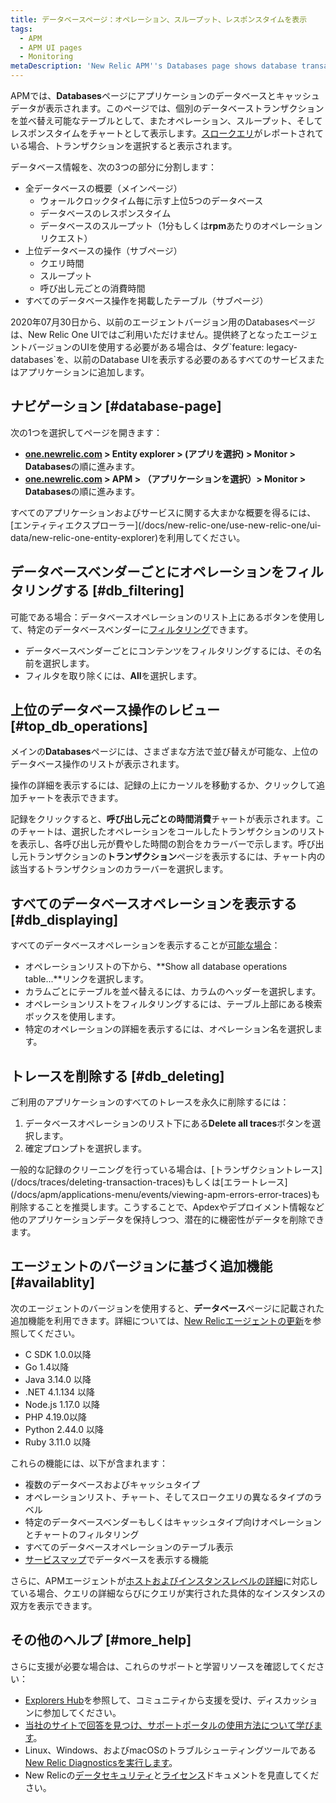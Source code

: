 ```yaml
---
title: データベースページ：オペレーション、スループット、レスポンスタイムを表示
tags:
  - APM
  - APM UI pages
  - Monitoring
metaDescription: 'New Relic APM''s Databases page shows database transactions and slow database queries as tables. It also shows operations, throughput, and query time as charts.'
---
```


APMでは、**Databases**ページにアプリケーションのデータベースとキャッシュデータが表示されます。このページでは、個別のデータベーストランザクションを並べ替え可能なテーブルとして、またオペレーション、スループット、そしてレスポンスタイムをチャートとして表示します。[スロークエリ](/docs/apm/applications-menu/monitoring/viewing-slow-query-details)がレポートされている場合、トランザクションを選択すると表示されます。

データベース情報を、次の3つの部分に分割します：

* 全データベースの概要（メインページ）
  * ウォールクロックタイム毎に示す上位5つのデータベース
  * データベースのレスポンスタイム
  * データベースのスループット（1分もしくは**rpm**あたりのオペレーションリクエスト）
* 上位データベースの操作（サブページ）
  * クエリ時間
  * スループット
  * 呼び出し元ごとの消費時間
* すべてのデータベース操作を掲載したテーブル（サブページ）

<Callout variant="important">
  2020年07月30日から、以前のエージェントバージョン用のDatabasesページは、New Relic One UIではご利用いただけません。提供終了となったエージェントバージョンのUIを使用する必要がある場合は、タグ`feature: legacy-databases`を、以前のDatabase UIを表示する必要のあるすべてのサービスまたはアプリケーションに追加します。
</Callout>

## ナビゲーション [#database-page]

次の1つを選択してページを開きます：

* **[one.newrelic.com](https://one.newrelic.com) > Entity explorer > (アプリを選択) > Monitor > Databases**の順に進みます。
* **[one.newrelic.com](https://one.newrelic.com) > APM > （アプリケーションを選択）> Monitor > Databases**の順に進みます。

<Callout variant="tip">
  すべてのアプリケーションおよびサービスに関する大まかな概要を得るには、[エンティティエクスプローラー](/docs/new-relic-one/use-new-relic-one/ui-data/new-relic-one-entity-explorer)を利用してください。
</Callout>

## データベースベンダーごとにオペレーションをフィルタリングする [#db_filtering]

可能である場合：データベースオペレーションのリスト上にあるボタンを使用して、特定のデータベースベンダーに[フィルタリング](#availablity)できます。

* データベースベンダーごとにコンテンツをフィルタリングするには、その名前を選択します。
* フィルタを取り除くには、**All**を選択します。

## 上位のデータベース操作のレビュー [#top_db_operations]

メインの**Databases**ページには、さまざまな方法で並び替えが可能な、上位のデータベース操作のリストが表示されます。

操作の詳細を表示するには、記録の上にカーソルを移動するか、クリックして追加チャートを表示できます。

記録をクリックすると、**呼び出し元ごとの時間消費**チャートが表示されます。このチャートは、選択したオペレーションをコールしたトランザクションのリストを表示し、各呼び出し元が費やした時間の割合をカラーバーで示します。呼び出し元トランザクションの**トランザクション**ページを表示するには、チャート内の該当するトランザクションのカラーバーを選択します。

## すべてのデータベースオペレーションを表示する [#db_displaying]

すべてのデータベースオペレーションを表示することが[可能な場合](#availability)：

* オペレーションリストの下から、**Show all database operations table...**リンクを選択します。
* カラムごとにテーブルを並べ替えるには、カラムのヘッダーを選択します。
* オペレーションリストをフィルタリングするには、テーブル上部にある検索ボックスを使用します。
* 特定のオペレーションの詳細を表示するには、オペレーション名を選択します。

## トレースを削除する [#db_deleting]

ご利用のアプリケーションのすべてのトレースを永久に削除するには：

1. データベースオペレーションのリスト下にある**Delete all traces**ボタンを選択します。
2. 確定プロンプトを選択します。

<Callout variant="tip">
  一般的な記録のクリーニングを行っている場合は、[トランザクショントレース](/docs/traces/deleting-transaction-traces)もしくは[エラートレース](/docs/apm/applications-menu/events/viewing-apm-errors-error-traces)も削除することを推奨します。こうすることで、Apdexやデプロイメント情報など他のアプリケーションデータを保持しつつ、潜在的に機密性がデータを削除できます。
</Callout>

## エージェントのバージョンに基づく追加機能 [#availablity]

次のエージェントのバージョンを使用すると、**データベース**ページに記載された追加機能を利用できます。詳細については、[New Relicエージェントの更新](/docs/agents/manage-apm-agents/installation/update-new-relic-agent)を参照してください。

* C SDK 1.0.0以降
* Go 1.4以降
* Java 3.14.0 以降
* .NET 4.1.134 以降
* Node.js 1.17.0 以降
* PHP 4.19.0以降
* Python 2.44.0 以降
* Ruby 3.11.0 以降

これらの機能には、以下が含まれます：

* 複数のデータベースおよびキャッシュタイプ
* オペレーションリスト、チャート、そしてスロークエリの異なるタイプのラベル
* 特定のデータベースベンダーもしくはキャッシュタイプ向けオペレーションとチャートのフィルタリング
* すべてのデータベースオペレーションのテーブル表示
* [サービスマップ](/docs/apm/applications-menu/monitoring/service-maps)でデータベースを表示する機能

さらに、APMエージェントが[ホストおよびインスタンスレベルの詳細](/docs/apm/applications-menu/features/analyze-database-instance-level-performance-issues)に対応している場合、クエリの詳細ならびにクエリが実行された具体的なインスタンスの双方を表示できます。

## その他のヘルプ [#more_help]

さらに支援が必要な場合は、これらのサポートと学習リソースを確認してください：

* [Explorers Hub](https://discuss.newrelic.com/)を参照して、コミュニティから支援を受け、ディスカッションに参加してください。
* [当社のサイトで回答を見つけ、サポートポータルの使用方法について学びます](/docs/using-new-relic/welcome-new-relic/get-started/find-help-use-support-portal)。
* Linux、Windows、およびmacOSのトラブルシューティングツールである[New Relic Diagnosticsを実行します](/docs/using-new-relic/cross-product-functions/troubleshooting/new-relic-diagnostics)。
* New Relicの[データセキュリティ](/docs/security)と[ライセンス](/docs/licenses)ドキュメントを見直してください。
